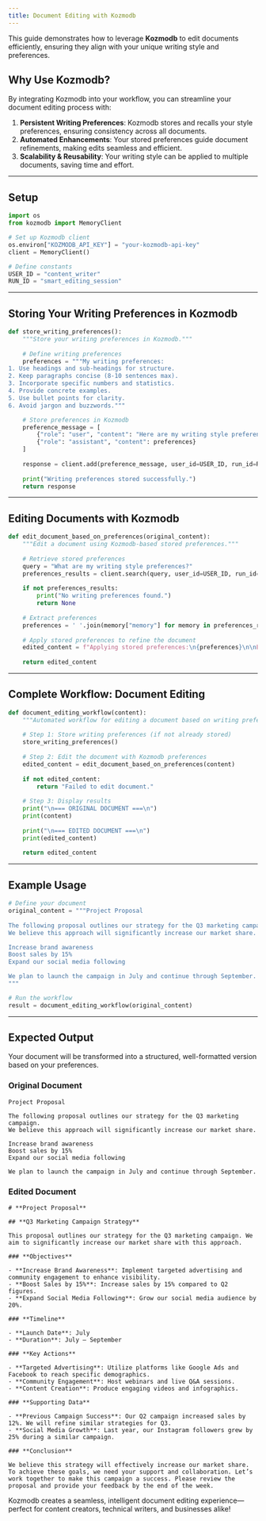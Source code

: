 ```yaml
---
title: Document Editing with Kozmodb
---
```

<Snippet file="paper-release.mdx" />

This guide demonstrates how to leverage **Kozmodb** to edit documents efficiently, ensuring they align with your unique writing style and preferences.

## **Why Use Kozmodb?**

By integrating Kozmodb into your workflow, you can streamline your document editing process with:

1. **Persistent Writing Preferences**: Kozmodb stores and recalls your style preferences, ensuring consistency across all documents.
2. **Automated Enhancements**: Your stored preferences guide document refinements, making edits seamless and efficient.
3. **Scalability & Reusability**: Your writing style can be applied to multiple documents, saving time and effort.

---
## **Setup**

```python
import os
from kozmodb import MemoryClient

# Set up Kozmodb client
os.environ["KOZMODB_API_KEY"] = "your-kozmodb-api-key"
client = MemoryClient()

# Define constants
USER_ID = "content_writer"
RUN_ID = "smart_editing_session"
```

---
## **Storing Your Writing Preferences in Kozmodb**

```python
def store_writing_preferences():
    """Store your writing preferences in Kozmodb."""
    
    # Define writing preferences
    preferences = """My writing preferences:
1. Use headings and sub-headings for structure.
2. Keep paragraphs concise (8-10 sentences max).
3. Incorporate specific numbers and statistics.
4. Provide concrete examples.
5. Use bullet points for clarity.
6. Avoid jargon and buzzwords."""

    # Store preferences in Kozmodb
    preference_message = [
        {"role": "user", "content": "Here are my writing style preferences"},
        {"role": "assistant", "content": preferences}
    ]
    
    response = client.add(preference_message, user_id=USER_ID, run_id=RUN_ID, metadata={"type": "preferences", "category": "writing_style"})
    
    print("Writing preferences stored successfully.")
    return response
```

---
## **Editing Documents with Kozmodb**

```python
def edit_document_based_on_preferences(original_content):
    """Edit a document using Kozmodb-based stored preferences."""
    
    # Retrieve stored preferences
    query = "What are my writing style preferences?"
    preferences_results = client.search(query, user_id=USER_ID, run_id=RUN_ID)
    
    if not preferences_results:
        print("No writing preferences found.")
        return None
    
    # Extract preferences
    preferences = ' '.join(memory["memory"] for memory in preferences_results)
    
    # Apply stored preferences to refine the document
    edited_content = f"Applying stored preferences:\n{preferences}\n\nEdited Document:\n{original_content}"
    
    return edited_content
```

---
## **Complete Workflow: Document Editing**

```python
def document_editing_workflow(content):
    """Automated workflow for editing a document based on writing preferences."""
    
    # Step 1: Store writing preferences (if not already stored)
    store_writing_preferences()
    
    # Step 2: Edit the document with Kozmodb preferences
    edited_content = edit_document_based_on_preferences(content)
    
    if not edited_content:
        return "Failed to edit document."
    
    # Step 3: Display results
    print("\n=== ORIGINAL DOCUMENT ===\n")
    print(content)
    
    print("\n=== EDITED DOCUMENT ===\n")
    print(edited_content)
    
    return edited_content
```

---
## **Example Usage**

```python
# Define your document
original_content = """Project Proposal
    
The following proposal outlines our strategy for the Q3 marketing campaign. 
We believe this approach will significantly increase our market share.

Increase brand awareness
Boost sales by 15%
Expand our social media following

We plan to launch the campaign in July and continue through September.
"""

# Run the workflow
result = document_editing_workflow(original_content)
```

---
## **Expected Output**

Your document will be transformed into a structured, well-formatted version based on your preferences.

### **Original Document**
```
Project Proposal
    
The following proposal outlines our strategy for the Q3 marketing campaign. 
We believe this approach will significantly increase our market share.

Increase brand awareness
Boost sales by 15%
Expand our social media following

We plan to launch the campaign in July and continue through September.
```

### **Edited Document**
```
# **Project Proposal**

## **Q3 Marketing Campaign Strategy**

This proposal outlines our strategy for the Q3 marketing campaign. We aim to significantly increase our market share with this approach.

### **Objectives**

- **Increase Brand Awareness**: Implement targeted advertising and community engagement to enhance visibility.
- **Boost Sales by 15%**: Increase sales by 15% compared to Q2 figures.
- **Expand Social Media Following**: Grow our social media audience by 20%.

### **Timeline**

- **Launch Date**: July
- **Duration**: July – September

### **Key Actions**

- **Targeted Advertising**: Utilize platforms like Google Ads and Facebook to reach specific demographics.
- **Community Engagement**: Host webinars and live Q&A sessions.
- **Content Creation**: Produce engaging videos and infographics.

### **Supporting Data**

- **Previous Campaign Success**: Our Q2 campaign increased sales by 12%. We will refine similar strategies for Q3.
- **Social Media Growth**: Last year, our Instagram followers grew by 25% during a similar campaign.

### **Conclusion**

We believe this strategy will effectively increase our market share. To achieve these goals, we need your support and collaboration. Let’s work together to make this campaign a success. Please review the proposal and provide your feedback by the end of the week.
```

Kozmodb creates a seamless, intelligent document editing experience—perfect for content creators, technical writers, and businesses alike!